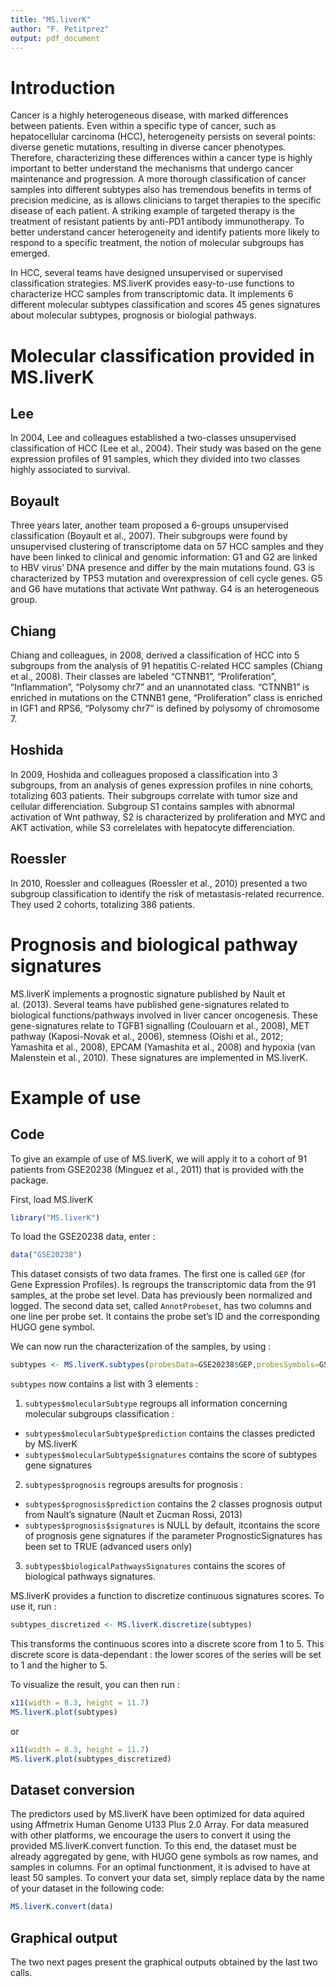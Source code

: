 ```yaml
---
title: "MS.liverK"
author: "F. Petitprez"
output: pdf_document
---
```


# Introduction

  Cancer is a highly heterogeneous disease, with marked differences between patients. Even within a specific type of cancer, such as hepatocellular carcinoma (HCC), heterogeneity persists on several points: diverse genetic mutations, resulting in diverse cancer phenotypes. Therefore, characterizing these differences within a cancer type is highly important to better understand the mechanisms that undergo cancer maintenance and progression. A more thorough classification of cancer samples into different subtypes also has tremendous benefits in terms of precision medicine, as is allows clinicians to target therapies to the specific disease of each patient. A striking example of targeted therapy is the treatment of resistant patients by anti-PD1 antibody immunotherapy. To better understand cancer heterogeneity and identify patients more likely to respond to a specific treatment, the notion of molecular subgroups has emerged.
  
  In HCC, several teams have designed unsupervised or supervised classification strategies. MS.liverK provides easy-to-use functions to characterize HCC samples from transcriptomic data. It implements 6 different molecular subtypes classification and scores 45 genes signatures about molecular subtypes, prognosis or biologial pathways.
  
# Molecular classification provided in MS.liverK

## Lee
In 2004, Lee and colleagues established a two-classes unsupervised classification of HCC (Lee et al., 2004). Their study was based on the gene expression profiles of 91 samples, which they divided into two classes highly associated to survival.

## Boyault
Three years later, another team proposed a 6-groups unsupervised classification (Boyault et al., 2007). Their subgroups were found by unsupervised clustering of transcriptome data on 57 HCC samples and they have been linked to clinical and genomic information: G1 and G2 are linked to HBV virus’ DNA presence and differ by the main mutations found. G3 is characterized by TP53 mutation and overexpression of cell cycle genes. G5 and G6 have mutations that activate Wnt pathway. G4 is an heterogeneous group.

## Chiang
Chiang and colleagues, in 2008, derived a classification of HCC into 5 subgroups from the analysis of 91 hepatitis C-related HCC samples (Chiang et al., 2008). Their classes are labeled “CTNNB1”, “Proliferation”, “Inflammation”, “Polysomy chr7” and an unannotated class. “CTNNB1” is enriched in mutations on the CTNNB1 gene, “Proliferation” class is enriched in IGF1 and RPS6, “Polysomy chr7” is defined by polysomy of chromosome 7.

## Hoshida
In 2009, Hoshida and colleagues proposed a classification into 3 subgroups, from an analysis of genes expression profiles in nine cohorts, totalizing 603 patients. Their subgroups correlate with tumor size and cellular differenciation. Subgroup S1 contains samples with abnormal activation of Wnt pathway, S2 is characterized by proliferation and MYC and AKT activation, while S3 correlelates with hepatocyte differenciation.

## Roessler
In 2010, Roessler and colleagues (Roessler et al., 2010) presented a two subgroup classification to identify the risk of metastasis-related recurrence. They used 2 cohorts, totalizing 386 patients.

# Prognosis and biological pathway signatures

MS.liverK implements a prognostic signature published by Nault et al. (2013). Several teams have published gene-signatures related to biological functions/pathways involved in liver cancer oncogenesis. These gene-signatures relate to TGFB1 signalling (Coulouarn et al., 2008), MET pathway (Kaposi-Novak et al., 2006), stemness (Oishi et al., 2012; Yamashita et al., 2008), EPCAM (Yamashita et al., 2008) and hypoxia (van Malenstein et al., 2010). These signatures are implemented in MS.liverK.


# Example of use

## Code

To give an example of use of MS.liverK, we will apply it to a cohort of 91 patients from GSE20238 (Minguez et al., 2011) that is provided with the package.

First, load MS.liverK

```r
library("MS.liverK")
```

To load the GSE20238 data, enter :

```r
data("GSE20238")
```

This dataset consists of two data frames. The first one is called `GEP` (for Gene Expression Profiles). Is regroups the transcriptomic data from the 91 samples, at the probe set level. Data has previously been normalized and logged. The second data set, called `AnnotProbeset`, has two columns and one line per probe set. It contains the probe set's ID and the corresponding HUGO gene symbol.

We can now run the characterization of the samples, by using :

```r
subtypes <- MS.liverK.subtypes(probesData=GSE20238$GEP,probesSymbols=GSE20238$AnnotProbeset)
```


`subtypes` now contains a list with 3 elements :

1. `subtypes$molecularSubtype` regroups all information concerning molecular subgroups classification : 
  * `subtypes$molecularSubtype$prediction` contains the classes predicted by MS.liverK
  * `subtypes$molecularSubtype$signatures` contains the score of subtypes gene signatures
2. `subtypes$prognosis` regroups aresults for prognosis : 
  * `subtypes$prognosis$prediction` contains the 2 classes prognosis output from Nault's signature (Nault et Zucman Rossi, 2013)
  * `subtypes$prognosis$signatures` is NULL by default, itcontains the score of prognosis gene signatures if the parameter PrognosticSignatures has been set to TRUE (advanced users only)
3. `subtypes$biologicalPathwaysSignatures` contains the scores of biological pathways signatures.

MS.liverK provides a function to discretize continuous signatures scores. To use it, run :

```r
subtypes_discretized <- MS.liverK.discretize(subtypes)
```

This transforms the continuous scores into a discrete score from 1 to 5. This discrete score is data-dependant : the lower scores of the series will be set to 1 and the higher to 5.

To visualize the result, you can then run :


```r
x11(width = 8.3, height = 11.7)
MS.liverK.plot(subtypes)
```
or

```r
x11(width = 8.3, height = 11.7)
MS.liverK.plot(subtypes_discretized)
```
## Dataset conversion

The predictors used by MS.liverK have been optimized for data aquired using Affmetrix Human Genome U133 Plus 2.0 Array. For data measured with other platforms, we encourage the users to convert it using the provided MS.liverK.convert function. To this end, the dataset must be already aggregated by gene, with HUGO gene symbols as row names, and samples in columns. For an optimal functionment, it is advised to have at least 50 samples. To convert your data set, simply replace data by the name of your dataset in the following code:

```r
MS.liverK.convert(data)
```


## Graphical output

The two next pages present the graphical outputs obtained by the last two calls.